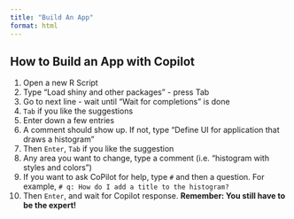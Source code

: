 ```yaml
---
title: "Build An App"
format: html
---
```


## How to Build an App with Copilot
1. Open a new R Script
2. Type "Load shiny and other packages" - press Tab
3. Go to next line - wait until "Wait for completions" is done
4. `Tab` if you like the suggestions
5. Enter down a few entries
6. A comment should show up. If not, type "Define UI for application that draws a histogram"
7. Then `Enter`, `Tab` if you like the suggestion
8. Any area you want to change, type a comment (i.e. "histogram with styles and colors")
9. If you want to ask CoPilot for help, type `#` and then a question. For example, `# q: How do I add a title to the histogram?`
10. Then `Enter`, and wait for Copilot response.
**Remember: You still have to be the expert!**
